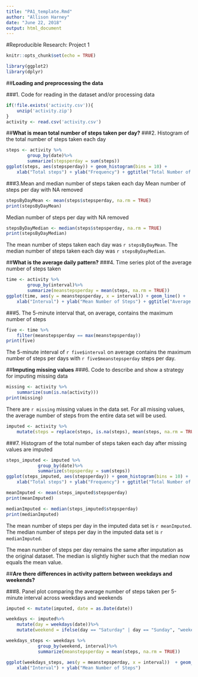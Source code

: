 ```yaml
---
title: "PA1_template.Rmd"
author: "Allison Harney"
date: "June 22, 2018"
output: html_document
---
```

#Reproducible Research: Project 1
```r
knitr::opts_chunk$set(echo = TRUE)

library(ggplot2)
library(dplyr)
```

##**Loading and preprocessing the data**

###1. Code for reading in the dataset and/or processing data

```r
if(!file.exists('activity.csv')){
    unzip('activity.zip')
}
activity <- read.csv('activity.csv')

```
##**What is mean total number of steps taken per day?**
###2. Histogram of the total number of steps taken each day
```r
steps <- activity %>%
        group_by(date)%>%
        summarize(stepsperday = sum(steps))
ggplot(steps, aes(stepsperday)) + geom_histogram(bins = 10) + 
    xlab("Total steps") + ylab("Frequency") + ggtitle("Total Number of Steps Per Day")

```

###3.Mean and median number of steps taken each day 
Mean number of steps per day with NA removed
```r
stepsByDayMean <- mean(steps$stepsperday, na.rm = TRUE)
print(stepsByDayMean)

```
Median number of steps per day with NA removed
```r
stepsByDayMedian <- median(steps$stepsperday, na.rm = TRUE)
print(stepsByDayMedian)

```
The mean number of steps taken each day was `r stepsByDayMean`.
The median number of steps taken each day was `r stepsByDayMedian`.

##**What is the average daily pattern?**
###4. Time series plot of the average number of steps taken
```r
time <- activity %>%
        group_by(interval)%>%
        summarize(meanstepsperday = mean(steps, na.rm = TRUE))
ggplot(time, aes(y = meanstepsperday, x = interval)) + geom_line() + 
    xlab("Interval") + ylab("Mean Number of Steps") + ggtitle("Average Daily Activity Pattern")

```

###5. The 5-minute interval that, on average, contains the maximum number of steps
```r
five <- time %>%
    filter(meanstepsperday == max(meanstepsperday))
print(five)

```
The 5-minute interval of `r five$interval` on average contains the maximum number of steps per days with `r five$meanstepsperday` steps per day.

##**Imputing missing values**
###6. Code to describe and show a strategy for imputing missing data
```r
missing <- activity %>%
    summarize(sum(is.na(activity)))
print(missing)

```
There are `r missing` missing values in the data set. 
For all missing values, the average number of steps from the entire data set will be used. 
```r
imputed <- activity %>%
    mutate(steps = replace(steps, is.na(steps), mean(steps, na.rm = TRUE)))

```

###7. Histogram of the total number of steps taken each day after missing values are imputed
```r
steps_imputed <- imputed %>%
            group_by(date)%>%
            summarize(stepsperday = sum(steps))
ggplot(steps_imputed, aes(stepsperday)) + geom_histogram(bins = 10) + 
    xlab("Total steps") + ylab("Frequency") + ggtitle("Total Number of Steps Per Day")

meanImputed <- mean(steps_imputed$stepsperday)
print(meanImputed)

medianImputed <- median(steps_imputed$stepsperday)
print(medianImputed)
```
The mean number of steps per day in the imputed data set is `r meanImputed`.
The median number of steps per day in the imputed data set is `r medianImputed`.

The mean number of steps per day remains the same after imputation as the original dataset. The median is slightly higher such that the median now equals the mean value. 

##**Are there differences in activity pattern between weekdays and weekends?**

###8. Panel plot comparing the average number of steps taken per 5-minute interval across weekdays and weekends
```r
imputed <- mutate(imputed, date = as.Date(date))

weekdays <- imputed%>%
    mutate(day = weekdays(date))%>%
    mutate(weekend = ifelse(day == "Saturday" | day == "Sunday", "weekend", "weekday") )

weekdays_steps <- weekdays %>%
            group_by(weekend, interval)%>%
            summarize(meanstepsperday = mean(steps, na.rm = TRUE))

ggplot(weekdays_steps, aes(y = meanstepsperday, x = interval))  + geom_line() + facet_wrap(~weekend) +
    xlab("Interval") + ylab("Mean Number of Steps") 


```
